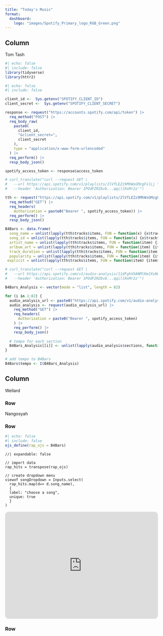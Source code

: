 ```yaml
---
title: "Today's Music"
format: 
  dashboard: 
    logo: "images/Spotify_Primary_logo_RGB_Green.png"
---
```


## Column {width="35%"}

Tom Tash

```r
#| echo: false
#| include: false
library(tidyverse)
library(httr2)
```


```r
#| echo: false
#| include: false

client_id <-  Sys.getenv("SPOTIFY_CLIENT_ID")
client_secret <-  Sys.getenv("SPOTIFY_CLIENT_SECRET")

response <- request("https://accounts.spotify.com/api/token") |>
  req_method("POST") |>
  req_body_raw(
    paste0(
      client_id,
      "&client_secret=",
      client_secret
    ),
    type = "application/x-www-form-urlencoded"
  ) |>
  req_perform() |>
  resp_body_json()

spotify_access_token <- response$access_token
```



```r
# curl_translate("curl --request GET \
#   --url https://api.spotify.com/v1/playlists/2lVfLEZz9MhWxGMzgFslLj \
#   --header 'Authorization: Bearer 1POdFZRZbvb...qqillRxMr2z'")

tth <- request("https://api.spotify.com/v1/playlists/2lVfLEZz9MhWxGMzgFslLj") |> 
  req_method("GET") |> 
  req_headers(
    Authorization = paste0("Bearer ", spotify_access_token)) |> 
  req_perform() |>
  resp_body_json()
```



```r
B4Bars <- data.frame(
  song_name = unlist(lapply(tth$tracks$items, FUN = function(x) {x$track$name})),
  song_id = unlist(lapply(tth$tracks$items, FUN = function(x) {x$track$id})),
  artist_name = unlist(lapply(tth$tracks$items, FUN = function(item) {item$track$album$artists[[1]]$name})),
  arlbum_art = unlist(lapply(tth$tracks$items, FUN = function(item) {item$track$album$images[[1]]$url})),
  track_duration = unlist(lapply(tth$tracks$items, FUN = function(item) {item$track$duration_ms})),
  popularity = unlist(lapply(tth$tracks$items, FUN = function(item) {item$track$popularity})),
 explicit = unlist(lapply(tth$tracks$items, FUN = function(item) {item$track$explicit})))
```



```r
# curl_translate("curl --request GET \
#   --url https://api.spotify.com/v1/audio-analysis/11dFghVXANMlKmJXsNCbNl \
#   --header 'Authorization: Bearer 1POdFZRZbvb...qqillRxMr2z'")

B4Bars_Analysis <- vector(mode = "list", length = 82)

for (i in 1:82) {
  audio_analysis_url <- paste0("https://api.spotify.com/v1/audio-analysis/", B4Bars$song_id[i])
  audio_analysis <- request(audio_analysis_url) |>
    req_method("GET") |>
    req_headers(
      Authorization = paste0("Bearer ", spotify_access_token)
    ) |>
    req_perform() |>
    resp_body_json()
  
  # tempo for each section
  B4Bars_Analysis[[i]] <- unlist(lapply(audio_analysis$sections, function(x) x$tempo))
}

# add tempo to B4Bars
B4Bars$tempo <- I(B4Bars_Analysis)
```


## Column {width="65%"}

Wellard

### Row {height="10%"}

Nangosyah

### Row {height="70%"}

```r
#| echo: false
#| include: false
ojs_define(rap_ojs = B4Bars)
```


```ojs
//| expandable: false

// import data
rap_hits = transpose(rap_ojs)

// create dropdown menu
viewof songDropdown = Inputs.select(
  rap_hits.map(d=> d.song_name),
  {
  label: "choose a song",
  unique: true
  }
)
```

<iframe 
    style="border-radius: 12px" 
    src="https://open.spotify.com/embed/track/0UwtT6ePrSWejSJeJ0wxWU?utm_source=generator" 
    width="100%" 
    height="352" 
    frameBorder="0" 
    allowfullscreen 
    allow="autoplay; clipboard-write; encrypted-media; fullscreen; picture-in-picture" 
    loading="lazy">
</iframe>




### Row {height="20%"}


